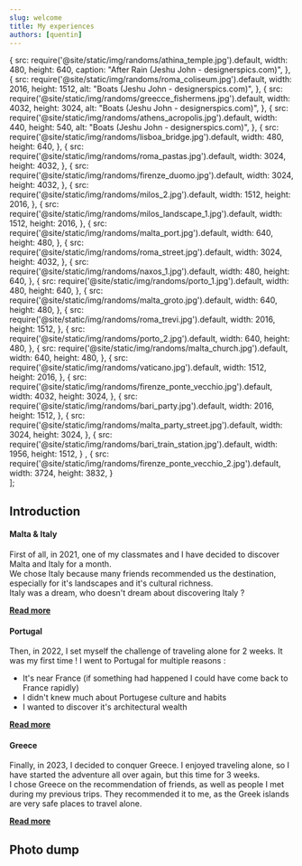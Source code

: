 ```yaml
---
slug: welcome
title: My experiences
authors: [quentin]
---
```

<!-- External component -->

   {
      src:  require('@site/static/img/randoms/athina_temple.jpg').default,
      width: 480,
      height: 640,
      caption: "After Rain (Jeshu John - designerspics.com)",
   },
   {
      src: require('@site/static/img/randoms/roma_coliseum.jpg').default,
      width: 2016,
      height: 1512,
      alt: "Boats (Jeshu John - designerspics.com)",
   },
   {
      src: require('@site/static/img/randoms/greecce_fishermens.jpg').default,
      width: 4032,
      height: 3024,
      alt: "Boats (Jeshu John - designerspics.com)",
   },
   {
      src: require('@site/static/img/randoms/athens_acropolis.jpg').default,
      width: 440,
      height: 540,
      alt: "Boats (Jeshu John - designerspics.com)",
   },
   {
      src: require('@site/static/img/randoms/lisboa_bridge.jpg').default,
      width: 480,
      height: 640,
   },
   {
      src: require('@site/static/img/randoms/roma_pastas.jpg').default,
      width: 3024,
      height: 4032,
   },
   {
      src: require('@site/static/img/randoms/firenze_duomo.jpg').default,
      width: 3024,
      height: 4032,
   },
   {
      src: require('@site/static/img/randoms/milos_2.jpg').default,
      width: 1512,
      height: 2016,
   },
   {
      src: require('@site/static/img/randoms/milos_landscape_1.jpg').default,
      width: 1512,
      height: 2016,
   },
   {
      src: require('@site/static/img/randoms/malta_port.jpg').default,
      width: 640,
      height: 480,
   },
   {
      src: require('@site/static/img/randoms/roma_street.jpg').default,
      width: 3024,
      height: 4032,
   },
   {
      src: require('@site/static/img/randoms/naxos_1.jpg').default,
      width: 480,
      height: 640,
   },
   {
      src: require('@site/static/img/randoms/porto_1.jpg').default,
      width: 480,
      height: 640,
   },
   {
      src: require('@site/static/img/randoms/malta_groto.jpg').default,
      width: 640,
      height: 480,
   },
   {
      src: require('@site/static/img/randoms/roma_trevi.jpg').default,
      width: 2016,
      height: 1512,
   },
   {
      src: require('@site/static/img/randoms/porto_2.jpg').default,
      width: 640,
      height: 480,
   },
   {
      src: require('@site/static/img/randoms/malta_church.jpg').default,
      width: 640,
      height: 480,
   },
   {
      src: require('@site/static/img/randoms/vaticano.jpg').default,
      width: 1512,
      height: 2016,
   },
   {
      src: require('@site/static/img/randoms/firenze_ponte_vecchio.jpg').default,
      width: 4032,
      height: 3024,
   },
   {
      src: require('@site/static/img/randoms/bari_party.jpg').default,
      width: 2016,
      height: 1512,
   },
   {
      src: require('@site/static/img/randoms/malta_party_street.jpg').default,
      width: 3024,
      height: 3024,
   },
   {
      src: require('@site/static/img/randoms/bari_train_station.jpg').default,
      width: 1956,
      height: 1512,
   } ,
   {
      src: require('@site/static/img/randoms/firenze_ponte_vecchio_2.jpg').default,
      width: 3724,
      height: 3832,
   }        
];


## Introduction

#### Malta & Italy
First of all, in 2021, one of my classmates and I have decided to discover Malta and Italy for a month.   
We chose Italy because many friends recommended us the destination, especially for it's landscapes and it's cultural richness.  
Italy was a dream, who doesn't dream about discovering Italy ?

[**Read more**](/blog/malta-italy)

#### Portugal
Then, in 2022, I set myself the challenge of traveling alone for 2 weeks. It was my first time ! I went to Portugal for multiple reasons :
- It's near France (if something had happened I could have come back to France rapidly)
- I didn't knew much about Portugese culture and habits
- I wanted to discover it's architectural wealth

[**Read more**](/blog/portugal)

#### Greece
Finally, in 2023, I decided to conquer Greece. I enjoyed traveling alone, so I have started the adventure all over again, but this time for 3 weeks.   
I chose Greece on the recommendation of friends, as well as people I met during my previous trips. 
They recommended it to me, as the Greek islands are very safe places to travel alone.

[**Read more**](/blog/greece)

## Photo dump

<Gallery images={images} enableImageSelection={false} rowHeight={250}/>

